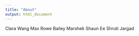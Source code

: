```yaml
---
title: "About"
output: html_document
---
```


Clara Wang
Max Rowe
Bailey Marshek
Shaun Ee
Shruti Jargad